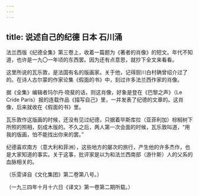```yaml
---
---
---
```

title: 说述自己的纪德 日本 石川涌
---



法兰西版《纪德全集》第三卷上，收着一篇题为《著者的肖像》的短文。年代不知道，也许是一九〇一年顷的东西罢。因为还有点意思，就抄下全文来看看。

这里所说的瓦乐敦，是法国有名的版画家。关于他，记得厨川白村确曾绍介过了的。在诗人古尔蒙的作家论集《假面的书》中，刻过许多法兰西作家的肖像。

据《全集》编辑者玛尔丹·晓斐的话，则这肖像，好象是登在《巴黎之声》（Le Cride Paris）报的连载作品《描写自己》里，一并发表了纪德的文章的。这肖像，后来就收在《假面的书》里。

瓦乐敦作这版画的时候，还没有见过纪德，只据着毕斯库拉（亚菲利加）棕榈树下所照的照相，刻成木版的。不久之后，两人第一次会面的时候，瓦乐敦叫道，“用我的版画，怕不能找出你来的罢。”

纪德喜欢南方（意大利和菲洲），这些地方的屡次的旅行，产生他的许多杰作，也是大家知道的事实。关于这事，批评家是以为和法兰西南部（游什斯）人的父系的血脉相关的。

（乐雯译自《文化集团》第二卷第八号。）

（一九三四年十月十六日《译文》第一卷第二期所载。）